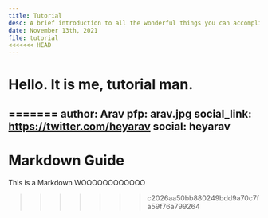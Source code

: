 ```yaml
---
title: Tutorial
desc: A brief introduction to all the wonderful things you can accomplish in Lumiere!
date: November 13th, 2021
file: tutorial
<<<<<<< HEAD
---
```


# Hello. It is me, tutorial man.
=======
author: Arav 
pfp: arav.jpg
social_link: https://twitter.com/heyarav
social: heyarav
---

# Markdown Guide

This is a Markdown WOOOOOOOOOOOO
>>>>>>> c2026aa50bb880249bdd9a70c7fa59f76a799264
